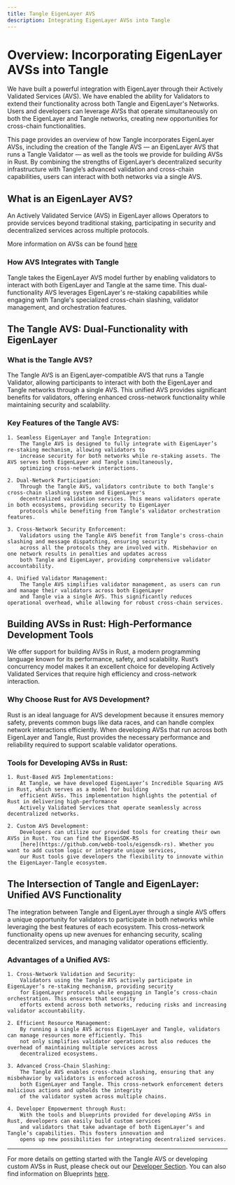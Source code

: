 ```yaml
---
title: Tangle EigenLayer AVS
description: Integrating EigenLayer AVSs into Tangle
---
```


# Overview: Incorporating EigenLayer AVSs into Tangle

We have built a powerful integration with EigenLayer through their Actively Validated Services (AVS).
We have enabled the ability for Validators to extend their functionality across both Tangle and EigenLayer's Networks. Users and developers can
leverage AVSs that operate simultaneously on both the EigenLayer and Tangle networks, creating new opportunities for
cross-chain functionalities.

This page provides an overview of how Tangle incorporates EigenLayer AVSs, including the creation of the Tangle AVS — an
EigenLayer AVS that runs a Tangle Validator — as well as the tools we provide for building AVSs in Rust. By combining
the strengths of EigenLayer’s decentralized security infrastructure with Tangle’s advanced validation and cross-chain
capabilities, users can interact with both networks via a single AVS.

## What is an EigenLayer AVS?

An Actively Validated Service (AVS) in EigenLayer allows Operators to provide services beyond traditional staking,
participating in security and decentralized services across multiple protocols.

More information on AVSs can be found [here](https://docs.eigenlayer.xyz/eigenlayer/avs-guides/avs-developer-guide)

### How AVS Integrates with Tangle

Tangle takes the EigenLayer AVS model further by enabling validators to interact with both EigenLayer and Tangle at the
same time. This dual-functionality AVS leverages EigenLayer's re-staking capabilities while engaging with Tangle's
specialized cross-chain slashing, validator management, and orchestration features.

## The Tangle AVS: Dual-Functionality with EigenLayer

### What is the Tangle AVS?

The Tangle AVS is an EigenLayer-compatible AVS that runs a Tangle Validator, allowing participants to interact with
both the EigenLayer and Tangle networks through a single AVS. This unified AVS provides significant benefits for validators,
offering enhanced cross-network functionality while maintaining security and scalability.

### Key Features of the Tangle AVS:

    1. Seamless EigenLayer and Tangle Integration:
        The Tangle AVS is designed to fully integrate with EigenLayer’s re-staking mechanism, allowing validators to
        increase security for both networks while re-staking assets. The AVS serves both EigenLayer and Tangle simultaneously,
        optimizing cross-network interactions.

    2. Dual-Network Participation:
        Through the Tangle AVS, validators contribute to both Tangle's cross-chain slashing system and EigenLayer's
        decentralized validation services. This means validators operate in both ecosystems, providing security to EigenLayer
        protocols while benefiting from Tangle’s validator orchestration features.

    3. Cross-Network Security Enforcement:
        Validators using the Tangle AVS benefit from Tangle's cross-chain slashing and message dispatching, ensuring security
        across all the protocols they are involved with. Misbehavior on one network results in penalties and updates across
        both Tangle and EigenLayer, providing comprehensive validator accountability.

    4. Unified Validator Management:
        The Tangle AVS simplifies validator management, as users can run and manage their validators across both EigenLayer
        and Tangle via a single AVS. This significantly reduces operational overhead, while allowing for robust cross-chain services.

## Building AVSs in Rust: High-Performance Development Tools

We offer support for building AVSs in Rust, a modern programming language known for its performance, safety, and scalability.
Rust’s concurrency model makes it an excellent choice for developing Actively Validated Services that require high efficiency
and cross-network interaction.

### Why Choose Rust for AVS Development?

Rust is an ideal language for AVS development because it ensures memory safety, prevents common bugs like data races, and
can handle complex network interactions efficiently. When developing AVSs that run across both EigenLayer and Tangle, Rust
provides the necessary performance and reliability required to support scalable validator operations.

### Tools for Developing AVSs in Rust:

    1. Rust-Based AVS Implementations:
        At Tangle, we have developed EigenLayer’s Incredible Squaring AVS in Rust, which serves as a model for building
        efficient AVSs. This implementation highlights the potential of Rust in delivering high-performance
        Actively Validated Services that operate seamlessly across decentralized networks.

    2. Custom AVS Development:
        Developers can utilize our provided tools for creating their own AVSs in Rust. You can find the EigenSDK-RS
        [here](https://github.com/webb-tools/eigensdk-rs). Whether you want to add custom logic or integrate unique services,
        our Rust tools give developers the flexibility to innovate within the EigenLayer-Tangle ecosystem.

## The Intersection of Tangle and EigenLayer: Unified AVS Functionality

The integration between Tangle and EigenLayer through a single AVS offers a unique opportunity for validators to
participate in both networks while leveraging the best features of each ecosystem. This cross-network functionality
opens up new avenues for enhancing security, scaling decentralized services, and managing validator operations efficiently.

### Advantages of a Unified AVS:

    1. Cross-Network Validation and Security:
        Validators using the Tangle AVS actively participate in EigenLayer’s re-staking mechanism, providing security
        for EigenLayer protocols while engaging in Tangle’s cross-chain orchestration. This ensures that security
        efforts extend across both networks, reducing risks and increasing validator accountability.

    2. Efficient Resource Management:
        By running a single AVS across EigenLayer and Tangle, validators can manage resources more efficiently. This
        not only simplifies validator operations but also reduces the overhead of maintaining multiple services across
        decentralized ecosystems.

    3. Advanced Cross-Chain Slashing:
        The Tangle AVS enables cross-chain slashing, ensuring that any misbehavior by validators is enforced across
        both EigenLayer and Tangle. This cross-network enforcement deters malicious actions and upholds the integrity
        of the validator system across multiple chains.

    4. Developer Empowerment through Rust:
        With the tools and blueprints provided for developing AVSs in Rust, developers can easily build custom services
        and validators that take advantage of both EigenLayer’s and Tangle’s capabilities. This fosters innovation and
        opens up new possibilities for integrating decentralized services.

---

For more details on getting started with the Tangle AVS or developing custom AVSs in Rust, please check out our
[Developer Section](../../developers/blueprints.mdx). You can also find information on Blueprints [here](../../developers/blueprints.mdx).
